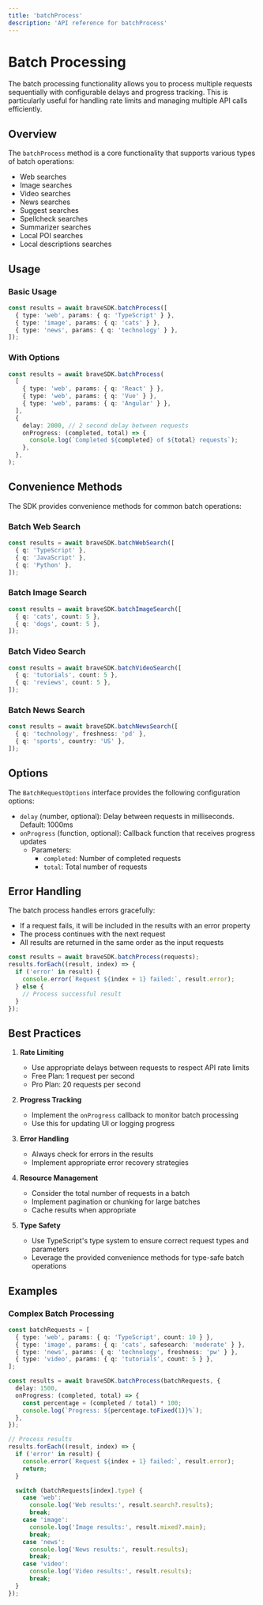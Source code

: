 ```yaml
---
title: 'batchProcess'
description: 'API reference for batchProcess'
---
```


# Batch Processing

The batch processing functionality allows you to process multiple requests sequentially with configurable delays and progress tracking. This is particularly useful for handling rate limits and managing multiple API calls efficiently.

## Overview

The `batchProcess` method is a core functionality that supports various types of batch operations:

- Web searches
- Image searches
- Video searches
- News searches
- Suggest searches
- Spellcheck searches
- Summarizer searches
- Local POI searches
- Local descriptions searches

## Usage

### Basic Usage

```typescript
const results = await braveSDK.batchProcess([
  { type: 'web', params: { q: 'TypeScript' } },
  { type: 'image', params: { q: 'cats' } },
  { type: 'news', params: { q: 'technology' } },
]);
```

### With Options

```typescript
const results = await braveSDK.batchProcess(
  [
    { type: 'web', params: { q: 'React' } },
    { type: 'web', params: { q: 'Vue' } },
    { type: 'web', params: { q: 'Angular' } },
  ],
  {
    delay: 2000, // 2 second delay between requests
    onProgress: (completed, total) => {
      console.log(`Completed ${completed} of ${total} requests`);
    },
  },
);
```

## Convenience Methods

The SDK provides convenience methods for common batch operations:

### Batch Web Search

```typescript
const results = await braveSDK.batchWebSearch([
  { q: 'TypeScript' },
  { q: 'JavaScript' },
  { q: 'Python' },
]);
```

### Batch Image Search

```typescript
const results = await braveSDK.batchImageSearch([
  { q: 'cats', count: 5 },
  { q: 'dogs', count: 5 },
]);
```

### Batch Video Search

```typescript
const results = await braveSDK.batchVideoSearch([
  { q: 'tutorials', count: 5 },
  { q: 'reviews', count: 5 },
]);
```

### Batch News Search

```typescript
const results = await braveSDK.batchNewsSearch([
  { q: 'technology', freshness: 'pd' },
  { q: 'sports', country: 'US' },
]);
```

## Options

The `BatchRequestOptions` interface provides the following configuration options:

- `delay` (number, optional): Delay between requests in milliseconds. Default: 1000ms
- `onProgress` (function, optional): Callback function that receives progress updates
  - Parameters:
    - `completed`: Number of completed requests
    - `total`: Total number of requests

## Error Handling

The batch process handles errors gracefully:

- If a request fails, it will be included in the results with an error property
- The process continues with the next request
- All results are returned in the same order as the input requests

```typescript
const results = await braveSDK.batchProcess(requests);
results.forEach((result, index) => {
  if ('error' in result) {
    console.error(`Request ${index + 1} failed:`, result.error);
  } else {
    // Process successful result
  }
});
```

## Best Practices

1. **Rate Limiting**

   - Use appropriate delays between requests to respect API rate limits
   - Free Plan: 1 request per second
   - Pro Plan: 20 requests per second

2. **Progress Tracking**

   - Implement the `onProgress` callback to monitor batch processing
   - Use this for updating UI or logging progress

3. **Error Handling**

   - Always check for errors in the results
   - Implement appropriate error recovery strategies

4. **Resource Management**

   - Consider the total number of requests in a batch
   - Implement pagination or chunking for large batches
   - Cache results when appropriate

5. **Type Safety**
   - Use TypeScript's type system to ensure correct request types and parameters
   - Leverage the provided convenience methods for type-safe batch operations


## Examples

### Complex Batch Processing

```typescript
const batchRequests = [
  { type: 'web', params: { q: 'TypeScript', count: 10 } },
  { type: 'image', params: { q: 'cats', safesearch: 'moderate' } },
  { type: 'news', params: { q: 'technology', freshness: 'pw' } },
  { type: 'video', params: { q: 'tutorials', count: 5 } },
];

const results = await braveSDK.batchProcess(batchRequests, {
  delay: 1500,
  onProgress: (completed, total) => {
    const percentage = (completed / total) * 100;
    console.log(`Progress: ${percentage.toFixed(1)}%`);
  },
});

// Process results
results.forEach((result, index) => {
  if ('error' in result) {
    console.error(`Request ${index + 1} failed:`, result.error);
    return;
  }

  switch (batchRequests[index].type) {
    case 'web':
      console.log('Web results:', result.search?.results);
      break;
    case 'image':
      console.log('Image results:', result.mixed?.main);
      break;
    case 'news':
      console.log('News results:', result.results);
      break;
    case 'video':
      console.log('Video results:', result.results);
      break;
  }
});
```
